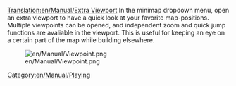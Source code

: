 [[Translation:en/Manual/Extra Viewport]]
[[Category:en/Manual/Playing]]
In the minimap dropdown menu, open an extra viewport to have a quick look at your favorite map-positions. Multiple viewpoints can be opened, and independent zoom and quick jump functions are avaliable in the viewport. This is useful for keeping an eye on a certain part of the map while building elsewhere.

[[File:en/Manual/Viewpoint.png]]